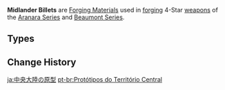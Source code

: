 {{Terminology Infobox
|image        = <gallery>
Item Midlander Sword Billet.png|Sword
Item Midlander Bow Billet.png|Bow
Item Midlander Claymore Billet.png|Claymore
Item Midlander Catalyst Billet.png|Catalyst
Item Midlander Polearm Billet.png|Polearm
</gallery>
|type         = Billets
|type2        = Forging Materials
|type3        = Item Groups
|source1      = [[Sumeru]] and [[Fontaine]] [[Trounce Domain]] Challenge Reward
|source2      = [[Converting]] other billet types 
|source3      = [[Midlander Billet Trove]]
|source4      = Reward from [[Vanarana's Favor]]
|source5      = Reward from [[Fountain of Lucine's Accolades]]
}}
'''Midlander Billets''' are [[Forging Materials]] used in [[forging]] 4-Star [[weapons]] of the [[Aranara Series]] and [[Beaumont Series]].

==Types==
{{Items by Category List|Midlander Billets}}

==Change History==
{{Change History|3.0}}

[[Category:Midlander Billets| ]]

[[ja:中央大陸の原型]]
[[pt-br:Protótipos do Território Central]]
